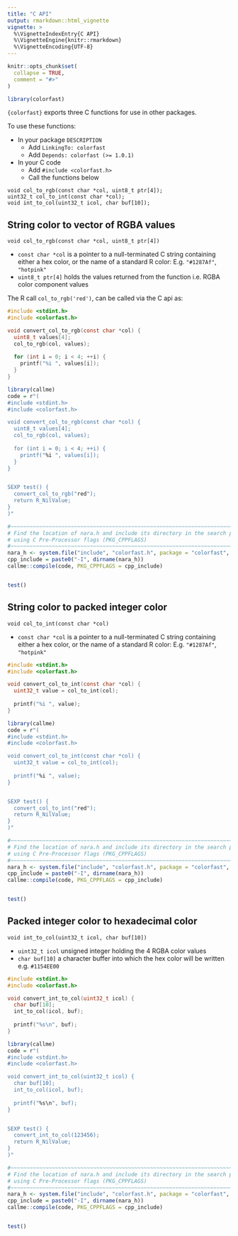 ```yaml
---
title: "C API"
output: rmarkdown::html_vignette
vignette: >
  %\VignetteIndexEntry{C API}
  %\VignetteEngine{knitr::rmarkdown}
  %\VignetteEncoding{UTF-8}
---
```


```r
knitr::opts_chunk$set(
  collapse = TRUE,
  comment = "#>"
)
```

```r
library(colorfast)
```

`{colorfast}` exports three C functions for use in other packages.

To use these functions:

* In your package `DESCRIPTION`
    * Add `LinkingTo: colorfast` 
    * Add `Depends: colorfast (>= 1.0.1)`
* In your C code
    * Add `#include <colorfast.h>`
    * Call the functions below

```
void col_to_rgb(const char *col, uint8_t ptr[4]);
uint32_t col_to_int(const char *col); 
void int_to_col(uint32_t icol, char buf[10]);
```


## String color to vector of RGBA values 

`void col_to_rgb(const char *col, uint8_t ptr[4])`

* `const char *col` is a pointer to a null-terminated C string containing
  either a hex color, or the name of a standard R color: E.g. `"#1287Af"`, 
  `"hotpink"`
* `uint8_t ptr[4]` holds the values returned from the function i.e. RGBA color
  component values

The R call `col_to_rgb('red')`, can be called via the C api as:

``` c
#include <stdint.h>
#include <colorfast.h>

void convert_col_to_rgb(const char *col) {
  uint8_t values[4];
  col_to_rgb(col, values);
  
  for (int i = 0; i < 4; ++i) {
    printf("%i ", values[i]);
  }
}
```


```r

library(callme)
code = r"(
#include <stdint.h>
#include <colorfast.h>

void convert_col_to_rgb(const char *col) {
  uint8_t values[4];
  col_to_rgb(col, values);
  
  for (int i = 0; i < 4; ++i) {
    printf("%i ", values[i]);
  }
}


SEXP test() {
  convert_col_to_rgb("red");
  return R_NilValue;
}
)"

#~~~~~~~~~~~~~~~~~~~~~~~~~~~~~~~~~~~~~~~~~~~~~~~~~~~~~~~~~~~~~~~~~~~~~~~~~~~~~
# Find the location of nara.h and include its directory in the search path
# using C Pre-Processor flags (PKG_CPPFLAGS)
#~~~~~~~~~~~~~~~~~~~~~~~~~~~~~~~~~~~~~~~~~~~~~~~~~~~~~~~~~~~~~~~~~~~~~~~~~~~~~
nara_h <- system.file("include", "colorfast.h", package = "colorfast", mustWork = TRUE)
cpp_include = paste0("-I", dirname(nara_h))
callme::compile(code, PKG_CPPFLAGS = cpp_include)


test()
```






## String color to packed integer color 

`void col_to_int(const char *col)`

* `const char *col` is a pointer to a null-terminated C string containing
  either a hex color, or the name of a standard R color: E.g. `"#1287Af"`, 
  `"hotpink"`

``` c
#include <stdint.h>
#include <colorfast.h>

void convert_col_to_int(const char *col) {
  uint32_t value = col_to_int(col);
  
  printf("%i ", value);
}
```


```r

library(callme)
code = r"(
#include <stdint.h>
#include <colorfast.h>

void convert_col_to_int(const char *col) {
  uint32_t value = col_to_int(col);
  
  printf("%i ", value);
}


SEXP test() {
  convert_col_to_int("red");
  return R_NilValue;
}
)"

#~~~~~~~~~~~~~~~~~~~~~~~~~~~~~~~~~~~~~~~~~~~~~~~~~~~~~~~~~~~~~~~~~~~~~~~~~~~~~
# Find the location of nara.h and include its directory in the search path
# using C Pre-Processor flags (PKG_CPPFLAGS)
#~~~~~~~~~~~~~~~~~~~~~~~~~~~~~~~~~~~~~~~~~~~~~~~~~~~~~~~~~~~~~~~~~~~~~~~~~~~~~
nara_h <- system.file("include", "colorfast.h", package = "colorfast", mustWork = TRUE)
cpp_include = paste0("-I", dirname(nara_h))
callme::compile(code, PKG_CPPFLAGS = cpp_include)


test()
```


## Packed integer color to hexadecimal color

`void int_to_col(uint32_t icol, char buf[10])`

* `uint32_t icol` unsigned integer holding the 4 RGBA color values
* `char buf[10]` a character buffer into which the hex color will be written
   e.g. `#1154EE00`

``` c
#include <stdint.h>
#include <colorfast.h>

void convert_int_to_col(uint32_t icol) {
  char buf[10];
  int_to_col(icol, buf);
  
  printf("%s\n", buf);
}
```


```r

library(callme)
code = r"(
#include <stdint.h>
#include <colorfast.h>

void convert_int_to_col(uint32_t icol) {
  char buf[10];
  int_to_col(icol, buf);
  
  printf("%s\n", buf);
}


SEXP test() {
  convert_int_to_col(123456);
  return R_NilValue;
}
)"

#~~~~~~~~~~~~~~~~~~~~~~~~~~~~~~~~~~~~~~~~~~~~~~~~~~~~~~~~~~~~~~~~~~~~~~~~~~~~~
# Find the location of nara.h and include its directory in the search path
# using C Pre-Processor flags (PKG_CPPFLAGS)
#~~~~~~~~~~~~~~~~~~~~~~~~~~~~~~~~~~~~~~~~~~~~~~~~~~~~~~~~~~~~~~~~~~~~~~~~~~~~~
nara_h <- system.file("include", "colorfast.h", package = "colorfast", mustWork = TRUE)
cpp_include = paste0("-I", dirname(nara_h))
callme::compile(code, PKG_CPPFLAGS = cpp_include)


test()
```









